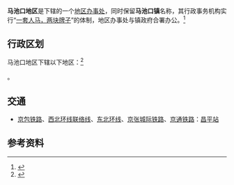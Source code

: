 {{中国乡级行政区
|景观照片文件名 = 
|景观照片描述 = 
|汉语拼音 = 
|其他语言 = 
|其他语言名称 = 
|旧称 = 
|地名出处 = 
|位置图文件名 = 
|位置图描述 = 
|自定义图片= 
|建置时间 = 
|政府驻地 = 
|毗邻 = 
|总面积 = 
|总人口 = 
|总人口年份 = 
|户籍人口 = 
|户籍人口年份 = 
|常住人口 = 
|常住人口年份 = 
|人口密度 = 
|GDP = 
|GDP年份 = 
|邮政编码 = 
|电话区号 = 10
|官方网站 = 
|网站名称 = 
|11/01/14/003/000}}

'''马池口地区'''是{{PRC admin/fullname|11/01/14/003/000|3}}下辖的一个[[地区办事处|地区办事处]]，同时保留'''马池口镇'''名称，其行政事务机构实行“[[一套人马，两块牌子|一套人马，两块牌子]]”的体制，地区办事处与镇政府合署办公。<ref>{{PRC admin/ref sgc|{{PRC admin/parent|11/01/14/003/000}}}}</ref>

== 行政区划 ==

马池口地区下辖以下地区：<ref>{{PRC admin/ref sgc|11/01/14/003/000}}</ref>

{{PRC admin/children|11/01/14/003/000}}。

== 交通 ==
* {{rint|cn|rail}}[[京包铁路|京包铁路]]、{{rint|cn|rail}}[[西北环线联络线|西北环线联络线]]、{{rint|cn|rail}}[[双沙铁路|东北环线]]、{{rint|cn|crh}}[[京张城际铁路|京张城际铁路]]、{{rint|cn|rail}}[[京通铁路|京通铁路]]：[[昌平站_(铁路)|昌平站]]

== 参考资料 ==

{{Reflist|2}}

{{PRC admin/navcat|11/01/14/003/000}}